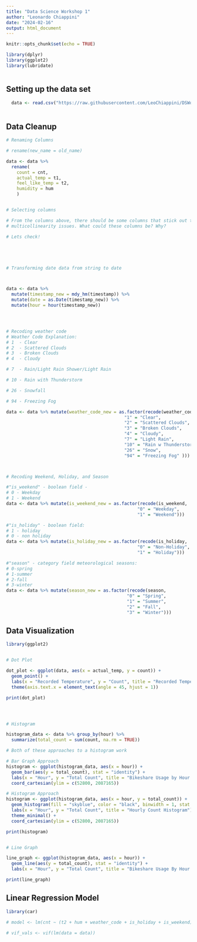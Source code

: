 ```yaml
---
title: "Data Science Workshop 1"
author: "Leonardo Chiappini"
date: "2024-02-16"
output: html_document
---
```


```r
knitr::opts_chunk$set(echo = TRUE)

library(dplyr)
library(ggplot2)
library(lubridate)



```






## Setting up the data set

```r

  data <- read.csv("https://raw.githubusercontent.com/LeoChiappini/DSWorkshop1/main/london_bikeshare.csv")
  

```









## Data Cleanup

```r

# Renaming Columns

# rename(new_name = old_name)

data <- data %>%
  rename(
    count = cnt,
    actual_temp = t1,
    feel_like_temp = t2,
    humidity = hum
    )


# Selecting columns

# From the columns above, there should be some columns that stick out to you as having possible 
# multicollinearity issues. What could these columns be? Why?

# Lets check!





# Transforming date data from string to date



data <- data %>%
  mutate(timestamp_new = mdy_hm(timestamp)) %>%
  mutate(date = as.Date(timestamp_new)) %>%
  mutate(hour = hour(timestamp_new))




# Recoding weather code
# Weather Code Explanation:
# 1  - Clear
# 2  - Scattered Clouds
# 3  - Broken Clouds
# 4  - Cloudy

# 7  - Rain/Light Rain Shower/Light Rain

# 10 - Rain with Thunderstorm

# 26 - Snowfall

# 94 - Freezing Fog

data <- data %>% mutate(weather_code_new = as.factor(recode(weather_code, 
                                             "1" = "Clear",
                                             "2" = "Scattered Clouds",
                                             "3" = "Broken Clouds",
                                             "4" = "Cloudy",
                                             "7" = "Light Rain",
                                             "10" = "Rain w Thunderstorm",
                                             "26" = "Snow",
                                             "94" = "Freezing Fog" )))



# Recoding Weekend, Holiday, and Season

#"is_weekend" - boolean field - 
# 0 - Weekday
# 1 - Weekend
data <- data %>% mutate(is_weekend_new = as.factor(recode(is_weekend,
                                                  "0" = "Weekday",
                                                  "1" = "Weekend")))

#"is_holiday" - boolean field:
# 1 - holiday  
# 0 - non holiday
data <- data %>% mutate(is_holiday_new = as.factor(recode(is_holiday,
                                                  "0" = "Non-Holiday",
                                                  "1" = "Holiday")))

#"season" - category field meteorological seasons:
# 0-spring 
# 1-summer 
# 2-fall
# 3-winter
data <- data %>% mutate(season_new = as.factor(recode(season,
                                              "0" = "Spring",
                                              "1" = "Summer",
                                              "2" = "Fall",
                                              "3" = "Winter")))


```







## Data Visualization

``` r

library(ggplot2)


# Dot Plot

dot_plot <- ggplot(data, aes(x = actual_temp, y = count)) +
  geom_point() + 
  labs(x = "Recorded Temperature", y = "Count", title = "Recorded Temperature in London vs Bikeshare Count") +
  theme(axis.text.x = element_text(angle = 45, hjust = 1))

print(dot_plot)




# Histogram

histogram_data <- data %>% group_by(hour) %>%
  summarize(total_count = sum(count, na.rm = TRUE))

# Both of these approaches to a histogram work

# Bar Graph Approach
histogram <- ggplot(histogram_data, aes(x = hour)) +
  geom_bar(aes(y = total_count), stat = "identity") + 
  labs(x = "Hour", y = "Total Count", title = "Bikeshare Usage by Hour (24-Hour Format)") +
  coord_cartesian(ylim = c(52800, 2087165))

# Histogram Approach
histogram <- ggplot(histogram_data, aes(x = hour, y = total_count)) +
  geom_histogram(fill = "skyblue", color = "black", binwidth = 1, stat = "identity") +
  labs(x = "Hour", y = "Total Count", title = "Hourly Count Histogram") +
  theme_minimal() +
  coord_cartesian(ylim = c(52800, 2087165))

print(histogram)


# Line Graph

line_graph <- ggplot(histogram_data, aes(x = hour)) +
  geom_line(aes(y = total_count), stat = "identity") +
  labs(x = "Hour", y = "Total Count", title = "Bikeshare Usage By Hour (24-Hour Format)")

print(line_graph)

```







## Linear Regression Model

``` r

library(car)

# model <- lm(cnt ~ (t2 + hum + weather_code + is_holiday + is_weekend), data = london_data) # REMEMBER WE RENAMED THE COLUMNS

# vif_vals <- vif(lm(data = data))

```




